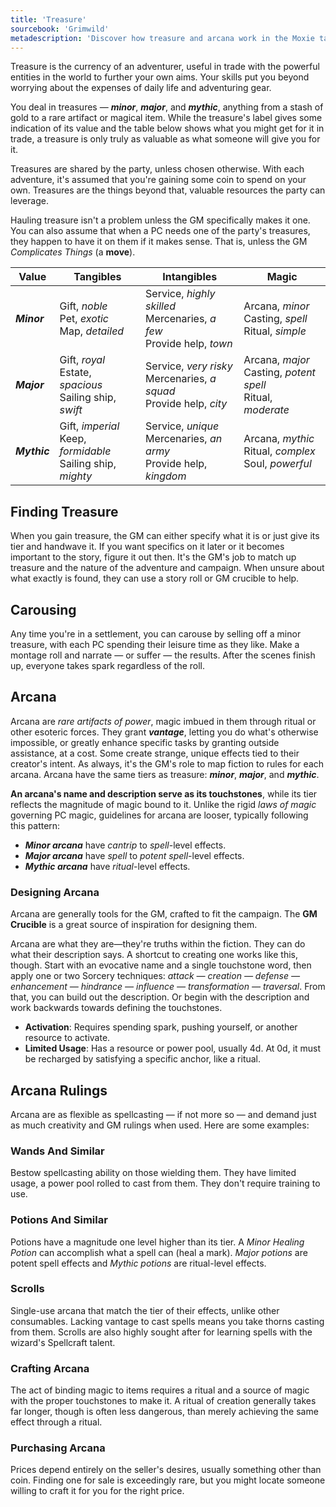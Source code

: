 ```yaml
---
title: 'Treasure'
sourcebook: 'Grimwild'
metadescription: 'Discover how treasure and arcana work in the Moxie tabletop RPG system, including tiers, trading, carousing, magical items, and creative GM rulings.'
---
```


Treasure is the currency of an adventurer, useful in trade with the powerful entities in the world to further your own aims. Your skills put you beyond worrying about the expenses of daily life and adventuring gear.

You deal in treasures — **_minor_**, **_major_**, and **_mythic_**, anything from a stash of gold to a rare artifact or magical item. While the treasure's label gives some indication of its value and the table below shows what you might get for it in trade, a treasure is only truly as valuable as what someone will give you for it.

Treasures are shared by the party, unless chosen otherwise. With each adventure, it's assumed that you're gaining some coin to spend on your own. Treasures are the things beyond that, valuable resources the party can leverage.

Hauling treasure isn't a problem unless the GM specifically makes it one. You can also assume that when a PC needs one of the party's treasures, they happen to have it on them if it makes sense. That is, unless the GM _Complicates Things_ (a **move**).



| Value        | Tangibles                                                        | Intangibles                                                               | Magic                                                            |
| ------------ | ---------------------------------------------------------------- | ------------------------------------------------------------------------- | ---------------------------------------------------------------- |
| **_Minor_**  | Gift, _noble_<br/>Pet, _exotic_<br/>Map, _detailed_                | Service, _highly skilled_<br/>Mercenaries, _a few_<br/>Provide help, _town_ | Arcana, _minor_<br/>Casting, _spell_<br/>Ritual, _simple_          |
| **_Major_**  | Gift, _royal_<br/>Estate, _spacious_<br/>Sailing ship, _swift_     | Service, _very risky_<br/>Mercenaries, _a squad_<br/>Provide help, _city_   | Arcana, _major_<br/>Casting, _potent spell_<br/>Ritual, _moderate_ |
| **_Mythic_** | Gift, _imperial_<br/>Keep, _formidable_<br/>Sailing ship, _mighty_ | Service, _unique_<br/>Mercenaries, _an army_<br/>Provide help, _kingdom_    | Arcana, _mythic_<br/>Ritual, _complex_<br/>Soul, _powerful_        |



## Finding Treasure

When you gain treasure, the GM can either specify what it is or just give its tier and handwave it. If you want specifics on it later or it becomes important to the story, figure it out then. It's the GM's job to match up treasure and the nature of the adventure and campaign. When unsure about what exactly is found, they can use a story roll or GM crucible to help.

## Carousing

Any time you're in a settlement, you can carouse by selling off a minor treasure, with each PC spending their leisure time as they like. Make a montage roll and narrate — or suffer — the results. After the scenes finish up, everyone takes spark regardless of the roll.

## Arcana

Arcana are _rare artifacts of power_, magic imbued in them through ritual or other esoteric forces. They grant **_vantage_**, letting you do what's otherwise impossible, or greatly enhance specific tasks by granting outside assistance, at a cost. Some create strange, unique effects tied to their creator's intent. As always, it's the GM's role to map fiction to rules for each arcana. Arcana have the same tiers as treasure: **_minor_**, **_major_**, and **_mythic_**.

**An arcana's name and description serve as its touchstones**, while its tier reflects the magnitude of magic bound to it. Unlike the rigid _laws of magic_ governing PC magic, guidelines for arcana are looser, typically following this pattern:

- **_Minor arcana_** have _cantrip_ to _spell_-level effects.
- **_Major arcana_** have _spell_ to _potent spell_-level effects.
- **_Mythic arcana_** have _ritual_-level effects.

### Designing Arcana

Arcana are generally tools for the GM, crafted to fit the campaign. The **GM Crucible** is a great source of inspiration for designing them.

Arcana are what they are—they're truths within the fiction. They can do what their description says. A shortcut to creating one works like this, though. Start with an evocative name and a single touchstone word, then apply one or two Sorcery techniques: _attack — creation — defense — enhancement — hindrance — influence — transformation — traversal_. From that, you can build out the description. Or begin with the description and work backwards towards defining the touchstones.

- **Activation**: Requires spending spark, pushing yourself, or another resource to activate.
- **Limited Usage**: Has a resource or power pool, usually 4d. At 0d, it must be recharged by satisfying a specific anchor, like a ritual.

## Arcana Rulings

Arcana are as flexible as spellcasting — if not more so — and demand just as much creativity and GM rulings when used. Here are some examples:

### Wands And Similar

Bestow spellcasting ability on those wielding them. They have limited usage, a power pool rolled to cast from them. They don't require training to use.

### Potions And Similar

Potions have a magnitude one level higher than its tier. A _Minor Healing Potion_ can accomplish what a spell can (heal a mark). _Major potions_ are potent spell effects and _Mythic potions_ are ritual-level effects.

### Scrolls

Single-use arcana that match the tier of their effects, unlike other consumables. Lacking vantage to cast spells means you take thorns casting from them. Scrolls are also highly sought after for learning spells with the wizard's Spellcraft talent.

### Crafting Arcana

The act of binding magic to items requires a ritual and a source of magic with the proper touchstones to make it. A ritual of creation generally takes far longer, though is often less dangerous, than merely achieving the same effect through a ritual.

### Purchasing Arcana

Prices depend entirely on the seller's desires, usually something other than coin. Finding one for sale is exceedingly rare, but you might locate someone willing to craft it for you for the right price.
